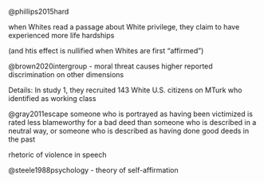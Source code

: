 

@phillips2015hard

when Whites read a passage about White privilege, they claim to have experienced more life hardships

(and htis effect is nullified when Whites are first "affirmed")

@brown2020intergroup - moral threat causes higher reported discrimination on other dimensions

Details:
In study 1, they recruited 143 White U.S. citizens on MTurk who identified as working class

@gray2011escape someone who is portrayed as having been victimized is rated less blameworthy for a bad deed than someone who is described in a neutral way, or someone who is described as having done good deeds in the past


rhetoric of violence in speech


@steele1988psychology - theory of self-affirmation

